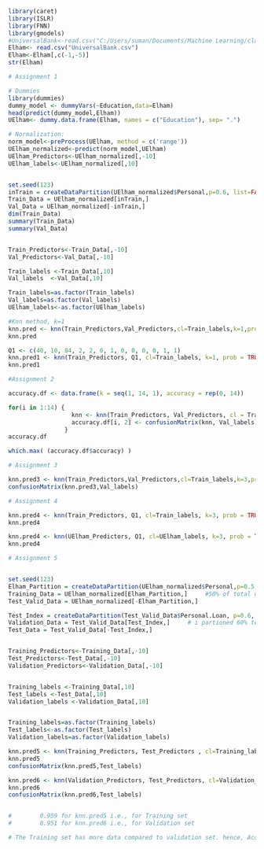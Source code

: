 

```{r}
library(caret)
library(ISLR)
library(FNN)
library(gmodels)
#UniversalBank<-read.csv("C:/Users/suman/Documents/Machine Learning/class_work_probs/UniversalBank.csv")
Elham<- read.csv("UniversalBank.csv")
Elham<-Elham[,c(-1,-5)]
str(Elham)

# Assignment 1

# Dummies
library(dummies)
dummy_model <- dummyVars(~Education,data=Elham)
head(predict(dummy_model,Elham))
UElham<- dummy.data.frame(Elham, names = c("Education"), sep= ".")

# Normalization: 
norm_model<-preProcess(UElham, method = c('range'))
UElham_normalized<-predict(norm_model,UElham)
UElham_Predictors<-UElham_normalized[,-10]
UElham_labels<-UElham_normalized[,10]


set.seed(123)
inTrain = createDataPartition(UElham_normalized$Personal,p=0.6, list=FALSE) 
Train_Data = UElham_normalized[inTrain,]
Val_Data = UElham_normalized[-inTrain,]
dim(Train_Data)
summary(Train_Data)
summary(Val_Data)


Train_Predictors<-Train_Data[,-10]
Val_Predictors<-Val_Data[,-10]

Train_labels <-Train_Data[,10] 
Val_labels  <-Val_Data[,10]

Train_labels=as.factor(Train_labels)
Val_labels=as.factor(Val_labels)
UElham_labels<-as.factor(UElham_labels)

#Knn method, k=1
knn.pred <- knn(Train_Predictors,Val_Predictors,cl=Train_labels,k=1,prob = TRUE)
knn.pred

Q1 <- c(40, 10, 84, 2, 2, 0, 1, 0, 0, 0, 0, 1, 1)
knn.pred1 <- knn(Train_Predictors, Q1, cl=Train_labels, k=1, prob = TRUE)
knn.pred1
```




```{r}
#Assignment 2

accuracy.df <- data.frame(k = seq(1, 14, 1), accuracy = rep(0, 14))

for(i in 1:14) {
                  knn <- knn(Train_Predictors, Val_Predictors, cl = Train_labels, k = i)
                  accuracy.df[i, 2] <- confusionMatrix(knn, Val_labels)$overall[1] 
                }
accuracy.df

which.max( (accuracy.df$accuracy) )
```




```{r}
# Assignment 3

knn.pred3 <- knn(Train_Predictors,Val_Predictors,cl=Train_labels,k=3,prob = TRUE)
confusionMatrix(knn.pred3,Val_labels)
```



```{r}
# Assignment 4

knn.pred4 <- knn(Train_Predictors, Q1, cl=Train_labels, k=3, prob = TRUE)
knn.pred4

knn.pred4 <- knn(UElham_Predictors, Q1, cl=UElham_labels, k=3, prob = TRUE)
knn.pred4
```



```{r}
# Assignment 5


set.seed(123)
Elham_Partition = createDataPartition(UElham_normalized$Personal,p=0.5, list=FALSE) 
Training_Data = UElham_normalized[Elham_Partition,]     #50% of total data assigned to Test data
Test_Valid_Data = UElham_normalized[-Elham_Partition,]

Test_Index = createDataPartition(Test_Valid_Data$Personal.Loan, p=0.6, list=FALSE) 
Validation_Data = Test_Valid_Data[Test_Index,]     # i partioned 60% test_valid_data to test and train to achieve 50:30:20 ratio
Test_Data = Test_Valid_Data[-Test_Index,] 


Training_Predictors<-Training_Data[,-10]
Test_Predictors<-Test_Data[,-10]
Validation_Predictors<-Validation_Data[,-10]


Training_labels <-Training_Data[,10]
Test_labels <-Test_Data[,10]
Validation_labels <-Validation_Data[,10]


Training_labels=as.factor(Training_labels)
Test_labels<-as.factor(Test_labels)
Validation_labels=as.factor(Validation_labels)

knn.pred5 <- knn(Training_Predictors, Test_Predictors , cl=Training_labels, k=3, prob = TRUE)
knn.pred5
confusionMatrix(knn.pred5,Test_labels)

knn.pred6 <- knn(Validation_Predictors, Test_Predictors, cl=Validation_labels, k=3, prob = TRUE)
knn.pred6
confusionMatrix(knn.pred6,Test_labels)


#        0.959 for knn.pred5 i.e., for Training set
#        0.951 for knn.pred6 i.e., for Validation set

# The Training set has more data compared to validation set. hence, Accuracy has improved because the data feed to the model.

```

